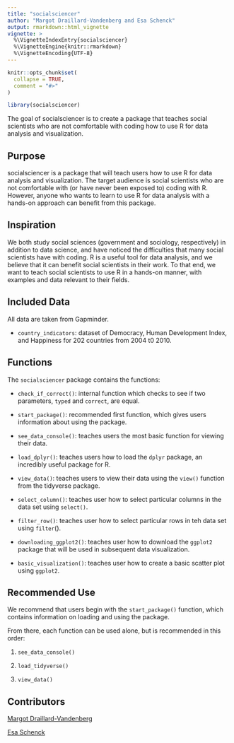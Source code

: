 ```yaml
---
title: "socialsciencer"
author: "Margot Draillard-Vandenberg and Esa Schenck"
output: rmarkdown::html_vignette
vignette: >
  %\VignetteIndexEntry{socialsciencer}
  %\VignetteEngine{knitr::rmarkdown}
  %\VignetteEncoding{UTF-8}
---
```


```r
knitr::opts_chunk$set(
  collapse = TRUE,
  comment = "#>"
)
```

```r
library(socialsciencer)
```

The goal of socialsciencer is to create a package that teaches social scientists who are not comfortable with coding how to use R for data analysis and visualization.

## Purpose

socialsciencer is a package that will teach users how to use R for data analysis and visualization. The target audience is social scientists who are not comfortable with (or have never been exposed to) coding with R. However, anyone who wants to learn to use R for data analysis with a hands-on approach can benefit from this package.

## Inspiration

We both study social sciences (government and sociology, respectively) in addition to data science, and have noticed the difficulties that many social scientists have with coding. R is a useful tool for data analysis, and we believe that it can benefit social scientists in their work. To that end, we want to teach social scientists to use R in a hands-on manner, with examples and data relevant to their fields.

## Included Data

All data are taken from Gapminder.

-   `country_indicators`: dataset of Democracy, Human Development Index, and Happiness for 202 countries from 2004 t0 2010.

## Functions

The `socialsciencer` package contains the functions:

-   `check_if_correct()`: internal function which checks to see if two parameters, `typed` and `correct`, are equal.

-   `start_package()`: recommended first function, which gives users information about using the package.

-   `see_data_console()`: teaches users the most basic function for viewing their data.

-   `load_dplyr()`: teaches users how to load the `dplyr` package, an incredibly useful package for R.

-   `view_data()`: teaches users to view their data using the `view()` function from the tidyverse package.

-   `select_column()`: teaches user how to select particular columns in the data set using `select()`. 

-   `filter_row()`: teaches user how to select particular rows in teh data set using `filter`(). 

-   `downloading_ggplot2()`: teaches user how to download the `ggplot2` package that will be used in subsequent data visualization.

-   `basic_visualization()`: teaches user how to create a basic scatter plot using `ggplot2`. 

## Recommended Use

We recommend that users begin with the `start_package()` function, which contains information on loading and using the package.

From there, each function can be used alone, but is recommended in this order:

1.  `see_data_console()`

2.  `load_tidyverse()`

3.  `view_data()`

## Contributors

[Margot Draillard-Vandenberg](https://github.com/margotdv04)

[Esa Schenck](https://github.com/esaschenck)
